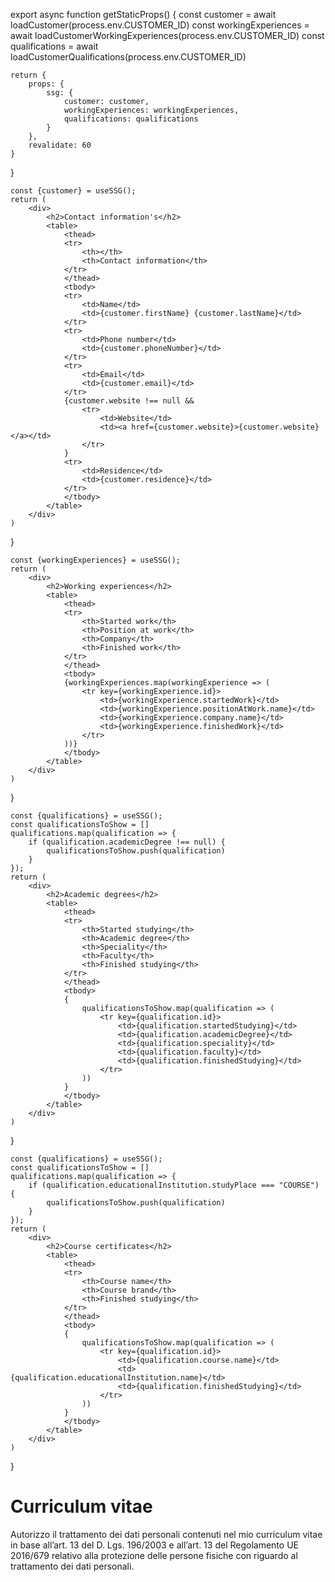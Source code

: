 
export async function getStaticProps() {
    const customer = await loadCustomer(process.env.CUSTOMER_ID)
    const workingExperiences = await loadCustomerWorkingExperiences(process.env.CUSTOMER_ID)
    const qualifications = await loadCustomerQualifications(process.env.CUSTOMER_ID)

    return {
        props: {
            ssg: {
                customer: customer,
                workingExperiences: workingExperiences,
                qualifications: qualifications
            }
        },
        revalidate: 60
    }
}

    const {customer} = useSSG();
    return (
        <div>
            <h2>Contact information's</h2>
            <table>
                <thead>
                <tr>
                    <th></th>
                    <th>Contact information</th>
                </tr>
                </thead>
                <tbody>
                <tr>
                    <td>Name</td>
                    <td>{customer.firstName} {customer.lastName}</td>
                </tr>
                <tr>
                    <td>Phone number</td>
                    <td>{customer.phoneNumber}</td>
                </tr>
                <tr>
                    <td>Email</td>
                    <td>{customer.email}</td>
                </tr>
                {customer.website !== null &&
                    <tr>
                        <td>Website</td>
                        <td><a href={customer.website}>{customer.website}</a></td>
                    </tr>
                }
                <tr>
                    <td>Residence</td>
                    <td>{customer.residence}</td>
                </tr>
                </tbody>
            </table>
        </div>
    )
}

    const {workingExperiences} = useSSG();
    return (
        <div>
            <h2>Working experiences</h2>
            <table>
                <thead>
                <tr>
                    <th>Started work</th>
                    <th>Position at work</th>
                    <th>Company</th>
                    <th>Finished work</th>
                </tr>
                </thead>
                <tbody>
                {workingExperiences.map(workingExperience => (
                    <tr key={workingExperience.id}>
                        <td>{workingExperience.startedWork}</td>
                        <td>{workingExperience.positionAtWork.name}</td>
                        <td>{workingExperience.company.name}</td>
                        <td>{workingExperience.finishedWork}</td>
                    </tr>
                ))}
                </tbody>
            </table>
        </div>
    )
}

    const {qualifications} = useSSG();
    const qualificationsToShow = []
    qualifications.map(qualification => {
        if (qualification.academicDegree !== null) {
            qualificationsToShow.push(qualification)
        }
    });
    return (
        <div>
            <h2>Academic degrees</h2>
            <table>
                <thead>
                <tr>
                    <th>Started studying</th>
                    <th>Academic degree</th>
                    <th>Speciality</th>
                    <th>Faculty</th>
                    <th>Finished studying</th>
                </tr>
                </thead>
                <tbody>
                {
                    qualificationsToShow.map(qualification => (
                        <tr key={qualification.id}>
                            <td>{qualification.startedStudying}</td>
                            <td>{qualification.academicDegree}</td>
                            <td>{qualification.speciality}</td>
                            <td>{qualification.faculty}</td>
                            <td>{qualification.finishedStudying}</td>
                        </tr>
                    ))
                }
                </tbody>
            </table>
        </div>
    )
}


    const {qualifications} = useSSG();
    const qualificationsToShow = []
    qualifications.map(qualification => {
        if (qualification.educationalInstitution.studyPlace === "COURSE") {
            qualificationsToShow.push(qualification)
        }
    });
    return (
        <div>
            <h2>Course certificates</h2>
            <table>
                <thead>
                <tr>
                    <th>Course name</th>
                    <th>Course brand</th>
                    <th>Finished studying</th>
                </tr>
                </thead>
                <tbody>
                {
                    qualificationsToShow.map(qualification => (
                        <tr key={qualification.id}>
                            <td>{qualification.course.name}</td>
                            <td>{qualification.educationalInstitution.name}</td>
                            <td>{qualification.finishedStudying}</td>
                        </tr>
                    ))
                }
                </tbody>
            </table>
        </div>
    )
}

# Curriculum vitae

<CustomerContactInformationTable/>
<CustomerWorkingExperienceTable/>
<CustomerAcademicDegreeTable/>
<CustomerCourseCertificateTable/>

Autorizzo il trattamento dei dati personali contenuti nel mio curriculum vitae in base all’art. 13 del D. Lgs. 196/2003 e all’art. 13 del Regolamento UE 2016/679 relativo alla protezione delle persone fisiche con riguardo al trattamento dei dati personali.